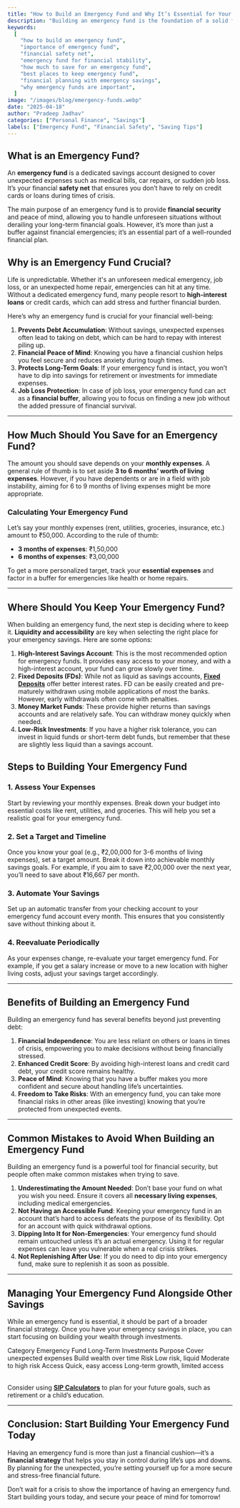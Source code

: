 ---
title: "How to Build an Emergency Fund and Why It’s Essential for Your Financial Well-being"
description: "Building an emergency fund is the foundation of a solid financial plan. Learn why an emergency fund is crucial, how to build it, and tips for managing it effectively. Discover how much to save, where to keep it, and why it’s your financial safety net."
keywords:
  [
    "how to build an emergency fund",
    "importance of emergency fund",
    "financial safety net",
    "emergency fund for financial stability",
    "how much to save for an emergency fund",
    "best places to keep emergency fund",
    "financial planning with emergency savings",
    "why emergency funds are important",
  ]
image: "/images/blog/emergency-funds.webp"
date: "2025-04-18"
author: "Pradeep Jadhav"
categories: ["Personal Finance", "Savings"]
labels: ["Emergency Fund", "Financial Safety", "Saving Tips"]
---

## What is an Emergency Fund?

An **emergency fund** is a dedicated savings account designed to cover unexpected expenses such as medical bills, car repairs, or sudden job loss. It’s your financial **safety net** that ensures you don’t have to rely on credit cards or loans during times of crisis.

The main purpose of an emergency fund is to provide **financial security** and peace of mind, allowing you to handle unforeseen situations without derailing your long-term financial goals. However, it’s more than just a buffer against financial emergencies; it’s an essential part of a well-rounded financial plan.

## Why is an Emergency Fund Crucial?

Life is unpredictable. Whether it's an unforeseen medical emergency, job loss, or an unexpected home repair, emergencies can hit at any time. Without a dedicated emergency fund, many people resort to **high-interest loans** or credit cards, which can add stress and further financial burden.

Here’s why an emergency fund is crucial for your financial well-being:

1. **Prevents Debt Accumulation**: Without savings, unexpected expenses often lead to taking on debt, which can be hard to repay with interest piling up.
2. **Financial Peace of Mind**: Knowing you have a financial cushion helps you feel secure and reduces anxiety during tough times.
3. **Protects Long-Term Goals**: If your emergency fund is intact, you won’t have to dip into savings for retirement or investments for immediate expenses.
4. **Job Loss Protection**: In case of job loss, your emergency fund can act as a **financial buffer**, allowing you to focus on finding a new job without the added pressure of financial survival.

---

## How Much Should You Save for an Emergency Fund?

The amount you should save depends on your **monthly expenses**. A general rule of thumb is to set aside **3 to 6 months’ worth of living expenses**. However, if you have dependents or are in a field with job instability, aiming for 6 to 9 months of living expenses might be more appropriate.

### Calculating Your Emergency Fund

Let’s say your monthly expenses (rent, utilities, groceries, insurance, etc.) amount to ₹50,000. According to the rule of thumb:

- **3 months of expenses**: ₹1,50,000
- **6 months of expenses**: ₹3,00,000

To get a more personalized target, track your **essential expenses** and factor in a buffer for emergencies like health or home repairs.

---

<Ad />

## Where Should You Keep Your Emergency Fund?

When building an emergency fund, the next step is deciding where to keep it. **Liquidity and accessibility** are key when selecting the right place for your emergency savings. Here are some options:

1. **High-Interest Savings Account**: This is the most recommended option for emergency funds. It provides easy access to your money, and with a high-interest account, your fund can grow slowly over time.
2. **Fixed Deposits (FDs)**: While not as liquid as savings accounts, **[Fixed Deposits](/fd-calculator)** offer better interest rates. FD can be easily created and pre-maturely withdrawn using mobile applications of most the banks. However, early withdrawals often come with penalties.
3. **Money Market Funds**: These provide higher returns than savings accounts and are relatively safe. You can withdraw money quickly when needed.
4. **Low-Risk Investments**: If you have a higher risk tolerance, you can invest in liquid funds or short-term debt funds, but remember that these are slightly less liquid than a savings account.

## Steps to Building Your Emergency Fund

### 1. **Assess Your Expenses**

Start by reviewing your monthly expenses. Break down your budget into essential costs like rent, utilities, and groceries. This will help you set a realistic goal for your emergency fund.

### 2. **Set a Target and Timeline**

Once you know your goal (e.g., ₹2,00,000 for 3-6 months of living expenses), set a target amount. Break it down into achievable monthly savings goals. For example, if you aim to save ₹2,00,000 over the next year, you’ll need to save about ₹16,667 per month.

### 3. **Automate Your Savings**

Set up an automatic transfer from your checking account to your emergency fund account every month. This ensures that you consistently save without thinking about it.

### 4. **Reevaluate Periodically**

As your expenses change, re-evaluate your target emergency fund. For example, if you get a salary increase or move to a new location with higher living costs, adjust your savings target accordingly.

---

## Benefits of Building an Emergency Fund

Building an emergency fund has several benefits beyond just preventing debt:

1. **Financial Independence**: You are less reliant on others or loans in times of crisis, empowering you to make decisions without being financially stressed.
2. **Enhanced Credit Score**: By avoiding high-interest loans and credit card debt, your credit score remains healthy.
3. **Peace of Mind**: Knowing that you have a buffer makes you more confident and secure about handling life’s uncertainties.
4. **Freedom to Take Risks**: With an emergency fund, you can take more financial risks in other areas (like investing) knowing that you’re protected from unexpected events.

---

<Ad />

## Common Mistakes to Avoid When Building an Emergency Fund

Building an emergency fund is a powerful tool for financial security, but people often make common mistakes when trying to save.

1. **Underestimating the Amount Needed**: Don’t base your fund on what you wish you need. Ensure it covers all **necessary living expenses**, including medical emergencies.
2. **Not Having an Accessible Fund**: Keeping your emergency fund in an account that’s hard to access defeats the purpose of its flexibility. Opt for an account with quick withdrawal options.
3. **Dipping Into It for Non-Emergencies**: Your emergency fund should remain untouched unless it’s an actual emergency. Using it for regular expenses can leave you vulnerable when a real crisis strikes.
4. **Not Replenishing After Use**: If you do need to dip into your emergency fund, make sure to replenish it as soon as possible.

---

## Managing Your Emergency Fund Alongside Other Savings

While an emergency fund is essential, it should be part of a broader financial strategy. Once you have your emergency savings in place, you can start focusing on building your wealth through investments.

<Table>
  <TableHead>
    <TableRow>
      <TableCell>Category</TableCell>
      <TableCell>Emergency Fund</TableCell>
      <TableCell isLastColumn={true}>Long-Term Investments</TableCell>
    </TableRow>
  </TableHead>
  <TableBody>
    <TableRow>
      <TableCell>Purpose</TableCell>
      <TableCell>Cover unexpected expenses</TableCell>
      <TableCell isLastColumn={true}>Build wealth over time</TableCell>
    </TableRow>
    <TableRow>
      <TableCell>Risk</TableCell>
      <TableCell>Low risk, liquid</TableCell>
      <TableCell isLastColumn={true}>Moderate to high risk</TableCell>
    </TableRow>
    <TableRow>
      <TableCell>Access</TableCell>
      <TableCell>Quick, easy access</TableCell>
      <TableCell isLastColumn={true}>
        Long-term growth, limited access
      </TableCell>
    </TableRow>
  </TableBody>
</Table>

Consider using **[SIP Calculators](/sip-calculator)** to plan for your future goals, such as retirement or a child’s education.

---

## Conclusion: Start Building Your Emergency Fund Today

Having an emergency fund is more than just a financial cushion—it’s a **financial strategy** that helps you stay in control during life’s ups and downs. By planning for the unexpected, you’re setting yourself up for a more secure and stress-free financial future.

Don’t wait for a crisis to show the importance of having an emergency fund. Start building yours today, and secure your peace of mind for tomorrow!
